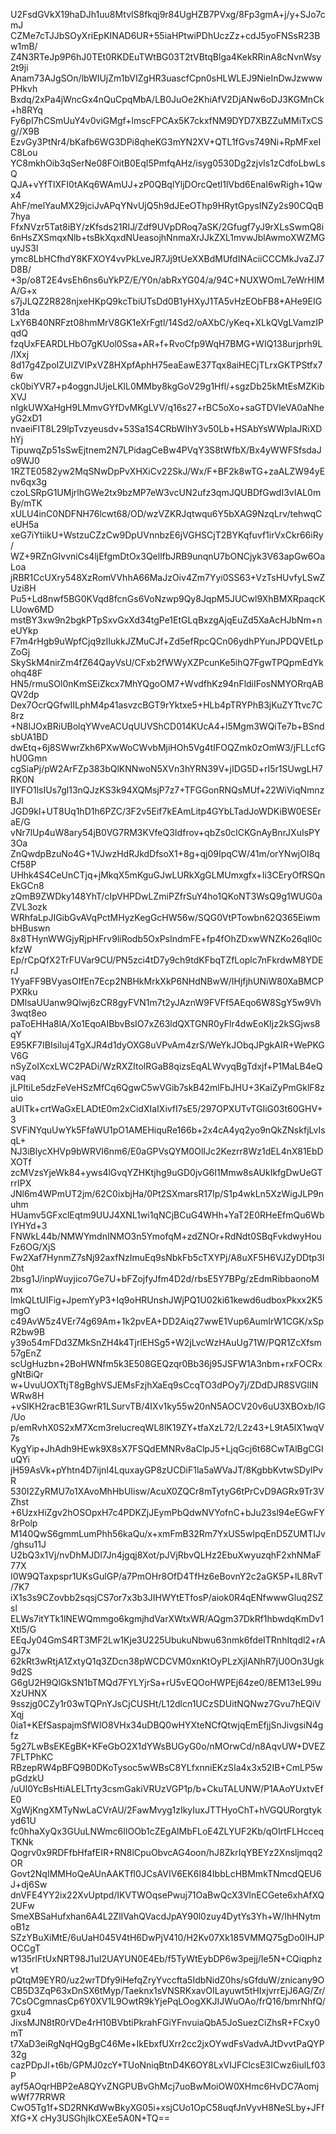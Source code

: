U2FsdGVkX19haDJh1uu8MtvlS8fkqj9r84UgHZB7PVxg/8Fp3gmA+j/y+SJo7cmJ
CZMe7cTJJbSOyXriEpKINAD6UR+55iaHPtwiPDhUczZz+cdJ5yoFNSsR23Bw1mB/
Z4N3RTeJp9P6hJ0TEt0RKDEuTWtBG03T2tVBtqBlga4KekRRinA8cNvnWsy2t9ji
Anam73AJgSOn/lbWIUjZm1bVIZgHR3uascfCpn0sHLWLEJ9NieInDwJzwwwPHkvh
Bxdq/2xPa4jWncGx4nQuCpqMbA/LB0JuOe2KhiAfV2DjANw6oDJ3KGMnCk+h8RYq
Fy6pI7hCSmUuY4v0viGMgf+lmscFPCAx5K7ckxfNM9DYD7XBZZuMMiTxCSg//X9B
EzvGy3PtNr4/bKafb6WG3DPi8qheKG3mYN2XV+QTL1fGvs749Ni+RpMFxeIC8Lou
YC8mkhOib3qSerNe08FOitB0EqI5PmfqAHz/isyg0530Dg2zjvIs1zCdfoLbwLsQ
QJA+vYfTlXFI0tAKq6WAmUJ+zP0QBqlYljDOrcQetl1lVbd6EnaI6wRigh+1Qwx4
AhF/melYauMX29jciJvAPqYNvUjQ5h9dJEeOThp9HRytGpysINZy2s90CQqB7hya
FfxNVzr5Tat8iBY/zKfsds21RIJ/Zdf9UVpDRoq7aSK/2Gfugf7yJ9rXLsSwmQ8i
6nHsZXSmqxNlb+tsBkXqxdNUeasojhNnmaXrJJkZXL1mvwJblAwmoXWZMGuyJS3l
ymc8LbHCfhdY8KFXOY4vvPkLveJR7Jj9tUeXXBdMUfdINAciiCCCMkJvaZJ7D8B/
+3p/o8T2E4vsEh6ns6uYkPZ/E/Y0n/abRxYG04/a/94C+NUXWOmL7eWrHIMA/G+x
s7jJLQZ2R828njxeHKpQ9kcTbiUTsDd0B1yHXyJ1TA5vHzEObFB8+AHe9EIG31da
LxY6B40NRFzt08hmMrV8GK1eXrFgtl/14Sd2/oAXbC/yKeq+XLkQVgLVamzIPqdQ
fzqUxFEARDLHbO7gKUol0Ssa+AR+f+RvoCfp9WqH7BMG+WIQ138urjprh9L/lXxj
8d17g4ZpoIZUlZVIPxVZ8HXpfAphH75eaEawE37Tqx8aiHECjTLrxGKTPStfx76w
ck0biYVR7+p4oggnJUjeLKlL0MMby8kgGoV29g1Hfl/+sgzDb25kMtEsMZKibXVJ
nIgkUWXaHgH9LMmvGYfDvMKgLVV/q16s27+rBC5oXo+saGTDVleVA0aNheyG2xD1
nvaeiFIT8L29lpTvzyeusdv+53Sa1S4CRbWIhY3v50Lb+HSAbYsWWplaJRiXDhYj
TipuwqZp51sSwEjtnem2N7LPidagCeBw4PVqY3S8tWfbX/Bx4yWWFSfsdaJo9WJ0
1RZTE0582yw2MqSNwDpPvXHXiCv22SkJ/Wx/F+BF2k8wTG+zaALZW94yEnv6qx3g
czoLSRpG1UMjrlhGWe2tx9bzMP7eW3vcUN2ufz3qmJQUBDfGwdI3vIAL0mBy/mTK
xULU4inC0NDFNH76lcwt68/OD/wzVZKRJqtwqu6Y5bXAG9NzqLrv/tehwqCeUH5a
xeG7iYtiikU+WstzuCZzCw9DpUVnnbzE6jVGHSCjT2BYKqfuvf1irVxCkr66iRy/
WZ+9RZnGIvvniCs4ljEfgmDtOx3QellfbJRB9unqnU7bONCjyk3V63apGw6OaLoa
jRBR1CcUXry548XzRomVVhhA66MaJzOiv4Zm7Yyi0SS63+VzTsHUvfyLSwZUzi8H
Pu5+Ld8nwf5BG0KVqd8fcnGs6VoNzwp9Qy8JqpM5JUCwl9XhBMXRpaqcKLUow6MD
mstBY3xw9n2bgkPTpSxvGxXd34tgPe1EtGLqBxzgAjqEuZd5XaAcHJbNm+neUYkp
F7m4rHgb9uWpfCjq9zIIukkJZMuCJf+Zd5efRpcQCn06ydhPYunJPDQVEtLpZoGj
SkySkM4nirZm4fZ64QayVsU/CFxb2fWWyXZPcunKe5ihQ7FgwTPQpmEdYkohq48F
HN5/rmuSOl0nKmSEiZkcx7MhYQgoOM7+WvdfhKz94nFldiIFosNMYORrqABQV2dp
Dex7OcrQGfwIILphM4p41asvzcBGT9rYktxe5+HLb4pTRYPhB3jKuZYTtvc7C8rz
+N8IJOxBRiUBolqYWveACUqUUVShCD014KUcA4+l5Mgm3WQiTe7b+BSndsbUA1BD
dwEtq+6j8SWwrZkh6PXwWoCWvbMjiHOh5Vg4tIFOQZmk0zOmW3/jFLLcfGhU0Gmn
cgSiaPj/pW2ArFZp383bQlKNNwoN5XVn3hYRN39V+jIDG5D+rI5r1SUwgLH7RK0N
IIYFO1lsIUs7gl13nQJzKS3k94XQMsjP7z7+TFGGonRNQsMUf+22WiViqNmnzBJl
JGD9kl+UT8Uq1hD1h6PZC/3F2v5Eif7kEAmLitp4GYbLTadJoWDKiBW0ESEraE/G
vNr7lUp4uW8ary54jB0VG7RM3KVfeQ3Idfrov+qbZs0clCKGnAyBnrJXuIsPY3Oa
ZnQwdpBzuNo4G+1VJwzHdRJkdDfsoX1+8g+qj09IpqCW/41m/orYNwjOI8qCf58P
UHhk4S4CeUnCTjq+jMkqX5mKguGJwLURkXgGLMUmxgfx+Ii3CEryOfRSQnEkGCn8
zQmB9ZWDky148YhT/cIpVHPDwLZmiPZfrSuY4ho1QKoNT3WsQ9g1WUG0aZVL3ozk
WRhfaLpJIGibGvAVqPctMHyzKegGcHW56w/SQG0VtPTowbn62Q365EiwmbHBuswn
8x8THynWWGjyRjpHFrv9liRodb5OxPsIndmFE+fp4fOhZDxwWNZKo26qll0ckfzW
Ep/rCpQfX2TrFUVar9CU/PN5zci4tD7y9ch9tdKFbqTZfLoplc7nFkrdwM8YDErJ
1YyaFF9BVyasOIfEn7Ecp2NBHkMrkXkP6NHdNBwW/IHjfjhUNiW80XaBMCPPXRku
DMlsaUUanw9Qlwj6zCR8gyFVN1m7t2yJAznW9FVFf5AEqo6W8SgY5w9Vh3wqt8eo
paToEHHa8lA/Xo1EqoAIBbvBsIO7xZ63ldQXTGNR0yFlr4dwEoKIjz2kSGjws8qY
E95KF7IBIsiIuj4TgXJR4d1dyOXG8uVPvAm4zrS/WeYkJObqJPgkAIR+WePKGV6G
nSyZoIXcxLWC2PADi/WzRXZItolRGaB8qizsEqALWvyqBgTdxjf+P1MaLB4eQvaq
jLPItiLe5dzFeVeHSzMfCq6QgwC5wVGib7skB42mlFbJHU+3KaiZyPmGklF8zuio
aUITk+crtWaGxELADtE0m2xCidXIaIXivfI7sE5/297OPXUTvTGIiG03t60GHV+3
SVFiNYquUwYk5FfaWU1pO1AMEHiquRe166b+2x4cA4yq2yo9nQkZNskfjLvIsqL+
NJ3iBlycXHVp9bWRVI6nm6/E0aGPVsQYM0OlIJc2Kezrr8Wz1dEL4nX81EbDXOTf
zcMVzsYjeWk84+yws4lGvqYZHKtjhg9uGD0jvG6I1Mmw8sAUkIkfgDwUeGTrrIPX
JNl6m4WPmUT2jm/62C0ixbjHa/0Pt2SXmarsR17Ip/S1p4wkLn5XzWigJLP9nuhm
HUamv5GFxclEqtm9UUJ4XNL1wi1qNCjBCuG4WHh+YaT2E0RHeEfmQu6WbIYHYd+3
FNWkL44b/NMWYmdnINMO3n5YmofqM+zdZNOr+RdNdt0SBqFvkdwyHouFz6OG/XjS
Fw2Xaf7HynmZ7sNj92axfNzImuEq9sNbkFb5cTXYPj/A8uXF5H6VJZyDDtp3l0ht
2bsg1J/inpWuyjico7Ge7U+bFZojfyJfm4D2d/rbsE5Y7BPg/zEdmRibbaonoMmx
lmkQLtUIFig+JpemYyP3+Iq9oHRUnshJWjPQ1U02ki61kewd6udboxPkxx2K5mgO
c49AvW5z4VEr74g69Am+1k2pvEA+DD2Aiq27wwE1Vup6AumIrW1CGK/xSpR2bw9B
y39o54mFDd3ZMkSnZH4k4TjrlEHSg5+W2jLvcWzHAuUg71W/PQR1ZcXfsm57gEnZ
scUgHuzbn+2BoHWNfm5k3E508GEQzqr0Bb36j95JSFW1A3nbm+rxFOCRxgNtBiQr
w+UvuUOXTtjT8gBghVSJEMsFzjhXaEq9sCcqTO3dPOy7j/ZDdDJR8SVGlINWRw8H
+vSlKH2racB1E3GwrR1LSurvTB/4IXv1ky55w20nN5AOCV20v6uU3XBOxb/lG/Uo
p/emRvhX0S2xM7Xcm3relucreqWL8lK19ZY+tfaXzL72/L2z43+L9tA5lX1wqV7s
KygYip+JhAdh9HEwk9X8sX7FSQdEMNRv8aClpJ5+LjqGcj6t68CwTAlBgCGIuQYi
jH59AsVk+pYhtn4D7ijnI4LquxayGP8zUCDiF1la5aWVaJT/8KgbbKvtwSDylPvR
530I2ZyRMU7o1XAvoMhHbUIisw/AcuX0ZQCr8mTytyG6tPrCvD9AGRx9Tr3VZhst
+6UzxHiZgv2hOSOpxH7c4PDKZjJEymPbQdwNVYofnC+bJu23sl94eEGwFY8rPolp
M140QwS6gmmLumPhh56kaQu/x+xmFmB32Rm7YxUS5wIpqEnD5ZUMTIJv/ghsu11J
U2bQ3x1Vj/nvDhMJDl7Jn4jgqj8Xot/pJVjRbvQLHz2EbuXwyuzqhF2xhNMaF77X
I0W9QTaxpspr1UKsGulGP/a7PmOHr8OfD4TfHz6eBovnY2c2aGK5P+lL8RvT/7K7
iX1s3s9CZovbb2sqsjCS7or7x3b3JIHWYtETfosP/aiok0R4qENfwwwGluq2SZsl
ELWs7itYTk1lNEWQmmgo6kgmjhdVarXWtxWR/AQgm37DkRf1hbwdqKmDv1Xtl5/G
EEqJy04GmS4RT3MF2Lw1Kje3U225UbukuNbwu63nmk6fdeITRnhItqdl2+rAgJ7x
62kRt3wRtjA1ZxtyQ1q3ZDcn38pWCDCVM0xnKtOyPLzXjIANhR7jU0On3Ugk9d2S
G6gU2H9QlGkSN1bTMQd7FYLYjrSa+rU5vEQOoHWPEj64ze0/8EM13eL99uXzUHNX
9sszjg0CZy1r03wTQPnYJsCjCUSHt/L12dlcn1UCzSDUitNQNwz7Gvu7hEQiVXqj
0ia1+KEfSaspajmSfWlO8VHx34uDBQ0wHYXteNCfQtwjqEmEfjjSnJivgsiN4gfz
5g27LwBsEKEgBK+KFeGbO2X1dYWsBUGyG0o/nMOrwCd/n8AqvUW+DVEZ7FLTPhKC
RBzepRW4pBFQ9B0DKoTysoc5wWBsC8YLfxnniEKzSIa4x3x52IB+CmLP5wpGdzkU
/uUl0YcBsHtiALELTrty3csmGakiVRUzVGP1p/b+CkuTALUNW/P1AAoYUxtvEfE0
XgWjKngXMTyNwLaCVrAU/2FawMvyg1zIkyIuxJTTHyoChT+hVGQURorgtykyd61U
fc0hhaXyQx3GUuLNWmc6IlOOb1cZEgAlMbFLoE4ZLYUF2Kb/qOIrtFLHcceqTKNk
Qogrv0x9RDFfbHfafEIR+RN8lCpuObvcAG4oon/hJ8ZkrIqYBEYz2Xnsljmqq2OR
Govt2NqIMMHoQeAUnAAKTfI0JCsAVIV6EK6I84IbbLcHBMmkTNmcdQEU6J+dj6Sw
dnVFE4YY2ix22XvUptpd/IKVTWOqsePwuj71OaBwQcX3VlnECGete6xhAfXQ2UFw
SmeXBSaHufxhan6A4L2ZlIVahQVacdJpAY90l0zuy4DytYs3Yh+W/IhHNytmoB1z
SZzYBuXiMtE/6uUaH045V4tH6DwPjV410/H2Kv07Xk185VMMQ75gDo0IHJPOCCgT
w135rlFtUxNRT98J1uI2UAYUN0E4Eb/f5TyWtEybDP6w3pejj/Ie5N+CQiqphzvt
pQtqM9EYR0/uz2wrTDfy9iHefqZryYvccfta5IdbNidZ0hs/sGfduW/znicany9O
CB5D3ZqP63xDnSX6tMyp/Taeknx1sVNSRKxavOILayuwt5tHIxjvrrEjJ6AG/Zr/
7CsOCgmnasCp6Y0XV1L9OwtR9kYjePqLOogXKJIJWuOAo/frQ16/bmrNhfQ/gxu4
JixsMJN8tR0rVDe4rH10BVbtiPkrahFGiYFnvuiaQbA5JoSuezCiZhsR+FCxy0mT
t7XaD3eiRgNqHQgBgC46Me+IkEbxfUXrr2cc2jxOYwdFsVadvAJtDvvtPaQYP32g
cazPDpJl+t6b/GPMJ0zcY+TUoNniqBtnD4K6OY8LxVIJFClcsE3ICwz6iulLf03P
ayf5AOqrHBP2eA8QYvZNGPUBvGhMcj7uoBwMoiOW0XHmc6HvDC7AomjwWf77RRWR
CwO5Tg1f+SD2RNKdWwBkyXG05i+xsjCUo1OpC58uqfJnVyvH8NeSLby+JFfXfG+X
cHy3USGhjIkCXEe5A0N+TQ==
